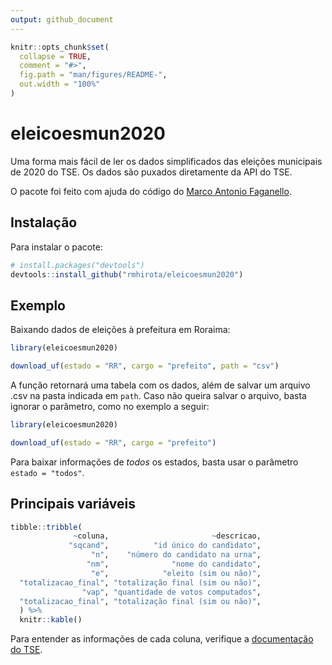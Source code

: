 ```yaml
---
output: github_document
---
```


<!-- README.md is generated from README.Rmd. Please edit that file -->

```r
knitr::opts_chunk$set(
  collapse = TRUE,
  comment = "#>",
  fig.path = "man/figures/README-",
  out.width = "100%"
)
```

# eleicoesmun2020

<!-- badges: start -->
<!-- badges: end -->

Uma forma mais fácil de ler os dados simplificados das eleições municipais de 2020 do TSE.
Os dados são puxados diretamente da API do TSE. 

O pacote foi feito com ajuda do código do [Marco Antonio Faganello](https://github.com/marcofaga/eleicoes2020).

## Instalação

Para instalar o pacote:

``` r
# install.packages("devtools")
devtools::install_github("rmhirota/eleicoesmun2020")
```
## Exemplo

Baixando dados de eleições à prefeitura em Roraima:

```r
library(eleicoesmun2020)

download_uf(estado = "RR", cargo = "prefeito", path = "csv")
```

A função retornará uma tabela com os dados, além de salvar um arquivo .csv na pasta indicada em ```path```. Caso não queira salvar o arquivo, basta ignorar o parâmetro, como no exemplo a seguir:

```r
library(eleicoesmun2020)

download_uf(estado = "RR", cargo = "prefeito")
```

Para baixar informações de _todos_ os estados, basta usar o parâmetro ```estado = "todos"```.

## Principais variáveis

```r
tibble::tribble(
              ~coluna,                       ~descricao,
             "sqcand",          "id único do candidato",
                  "n",    "número do candidato na urna",
                 "nm",              "nome do candidato",
                  "e",            "eleito (sim ou não)",
  "totalizacao_final", "totalização final (sim ou não)",
                "vap", "quantidade de votos computados",
  "totalizacao_final", "totalização final (sim ou não)",
  ) %>%
  knitr::kable()

```

Para entender as informações de cada coluna, verifique a [documentação do TSE](https://www.tse.jus.br/eleicoes/eleicoes-2020/arquivos/ea04-arquivo-de-resultado-consolidado-01-2020/rybena_pdf?file=https://www.tse.jus.br/eleicoes/eleicoes-2020/arquivos/ea04-arquivo-de-resultado-consolidado-01-2020/at_download/file).


